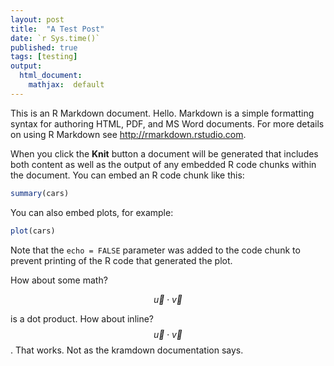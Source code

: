```yaml
---
layout: post
title:  "A Test Post"
date: `r Sys.time()`
published: true
tags: [testing]
output:
  html_document:
    mathjax:  default
---
```


This is an R Markdown document. Hello. Markdown is a simple formatting syntax for authoring HTML, PDF, and MS Word documents. For more details on using R Markdown see <http://rmarkdown.rstudio.com>.

When you click the **Knit** button a document will be generated that includes both content as well as the output of any embedded R code chunks within the document. You can embed an R code chunk like this:

```r
summary(cars)
```

You can also embed plots, for example:

```r
plot(cars)
```

Note that the `echo = FALSE` parameter was added to the code chunk to prevent printing of the R code that generated the plot.

How about some math?

$$
\vec{u} \cdot \vec{v}
$$

is a dot product.  How about inline?  $$ \vec{u} \cdot \vec{v} $$.  That works.  Not as the kramdown documentation says.
